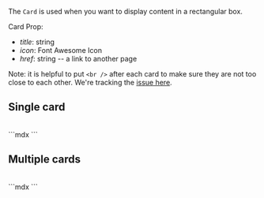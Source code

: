 The `Card` is used when you want to display content in a rectangular box.

Card Prop:

- *title*: string 
- *icon*: Font Awesome Icon
- *href*: string -- a link to another page

Note: it is helpful to put `<br />` after each card to make sure they are not too close to each other. We're tracking the [issue here](https://github.com/fern-api/fern/issues/2325).

## Single card 

<Card
title="Node.js/TypeScript"
icon="fa-brands fa-node"
href="https://github.com/fern-api/fern-typescript"
/>

<br />

<CodeBlock title = "single-card.mdx">
```mdx
    <Card
    title="Node.js/TypeScript"
    icon="fa-brands fa-node"
    href="https://github.com/fern-api/fern-typescript"
    />
```
</CodeBlock>

## Multiple cards 

<Cards>
  <Card
    title="Node.js/TypeScript"
    icon="fa-brands fa-node"
    href="https://github.com/fern-api/fern-typescript"
  />
  <Card
    title="Python"
    icon="fa-brands fa-python"
    href="https://github.com/fern-api/fern-python"
  />
  <Card
    title="Java"
    icon="fa-brands fa-java"
    href="https://github.com/fern-api/fern-java"
  />
</Cards>

<br />

<CodeBlock title = "multiple-cards.mdx">
```mdx
    <Cards>
    <Card
        title="Node.js/TypeScript"
        icon="fa-brands fa-node"
        href="https://github.com/fern-api/fern-typescript"
    />
    <Card
        title="Python"
        icon="fa-brands fa-python"
        href="https://github.com/fern-api/fern-python"
    />
    <Card
        title="Java"
        icon="fa-brands fa-java"
        href="https://github.com/fern-api/fern-java"
    />
    </Cards>
```
</CodeBlock>

